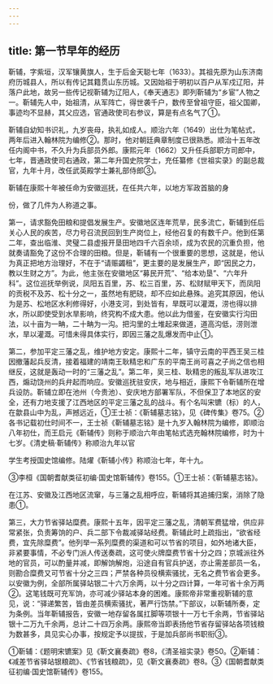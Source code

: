 ```yaml
---
---
---
```

title: 第一节早年的经历
---



靳辅，字紫垣，汉军镶黄旗人，生于后金天聪七年（1633）。其祖先原为山东济南府历城县人，所以有传记其籍贯山东历城。又因始祖于明初以百户从军戍辽阳，并落户此地，故另一些传记视靳辅为辽阳人，《奉天通志》即列靳辅为“乡宦”人物之一。靳辅先人中，始祖清，从军阵亡，得世袭千户，数传至曾祖守臣，祖父国卿，事迹均不显赫，其父应选，官通政使司右参议，算是有点名气了①。

靳辅自幼知书识礼，九岁丧母，执礼如成人。顺治六年（1649）出仕为笔帖式，两年后进入翰林院为编修②。那时，他对朝廷典章制度已很熟悉。顺治十五年改任内阁中书，不久升为兵部员外郎。康熙元年（1662）又升任兵部职方司郎中，七年，晋通政使司右通政，第二年升国史院学士，充任纂修《世祖实录》的副总裁官，九年十月，改任武英殿学士兼礼部侍郎③。

靳辅在康熙十年被任命为安徽巡抚，在任共六年，以地方军政首脑的身

份，做了几件为人称道之事。

第一，请求豁免田粮和提倡发展生产。安徽地区连年荒旱，民多流亡，靳辅到任后关心人民的疾苦，尽力号召流民回到生产岗位上，经他召复的有数千户。他到任第二年，查出临淮、灵璧二县虚报开垦田地四千六百余顷，成为农民的沉重负担，他就奏请豁免了这份不合理的田粮。但是，靳辅有一个很重要的思想，这就是，他认为真正把地方治理好，不在于“请赈蠲租”，更主要的是发展生产，即“因民之力，教以生财之方”。为此，他主张在安徽地区“募民开荒”、“给本劝垦”、“六年升科”。这位巡抚举例说，凤阳五百里，苏、松三百里，苏、松财赋甲天下，而凤阳的贡税不及苏、松十分之一，虽然地有肥硗，却不应如此悬殊。追究其原因，他认为是苏、松地区水利修得好，小港支河，到处皆有，旱既可以灌溉，涝也得以排水，所以即使受到水旱影响，终究构不成大患。他以此为借鉴，在安徽实行沟田法，以十亩为一畘，二十畘为一沟。把沟里的土堆起来做道，道高沟低，涝则泄水，旱以灌溉。可惜未得具体实行，即因三藩之乱爆发而中止①。

第二，参加平定三藩之乱，维护地方安定。康熙十二年，镇守云南的平西王吴三桂因撤藩起兵反清，接着福建的靖南王耿精忠和广东的平南王尚可喜之子尚之信也相继反，这就是轰动一时的“三藩之乱”。第二年，吴三桂、耿精忠的叛乱军队进攻江西，煽动饶州的兵弁起而响应。安徽巡抚驻安庆，地与相近，康熙下令靳辅所在增兵设防。靳辅立即在池州（今贵池）、安庆地方部署军队，不但保卫了本地区的安全，还有力地支援了江西地区的平定三藩之乱的战斗。有个名叫宋镳（标）的人，在歙县山中为乱，声撼远近，①王士祯：《靳辅墓志铭》，见《碑传集》卷75。②各书记载初仕时间不一，王士祯《靳辅墓志铭》是十九岁入翰林院为编修，即顺治八年初仕，而王启元《靳辅传》则称于顺治六年由笔帖式选充翰林院编修，时为十七岁。《清史稿·靳辅传》称顺治九年以官

学生考授国史馆编修。陆燿《靳辅小传》称顺治七年，年十九。

③李桓《国朝耆献类征初编·国史馆靳辅传》卷155。①王士祯：《靳辅墓志铭》。

在江苏、安徽及江西地区流窜，与三藩之乱相呼应，靳辅将其追捕归案，消除了隐患①。

第三，大力节省驿站糜费。康熙十五年，因平定三藩之乱，清朝军费猛增，供应非常紧张，负责筹饷的户、兵二部下令裁减驿站经费。靳辅此时上疏指出，“欲省经费，宜先除糜费”。他列举一系列糜费的渠道和可以节省的项目，如外地诸大臣，非紧要事情，不必专门派人传送奏疏，这可使火牌糜费节省十分之四；京城派往外地的官员，可以酌量并减，即解饷解炮，沿途自有官兵护送，亦止需差部员一名，则勘合糜费又可节省十分之三四；严禁各种员役横索骚扰，无名之费节省会更多。以安徽为例，全部所属驿站银二十六万余两，以十分之四计算，一年可省十余万两②。这笔钱既可充军饷，亦可减少驿站本身的困难。康熙帝非常重视靳辅的意见，说：“驿递繁苦，皆由差员横索骚扰，著严行饬禁。”下部议，以靳辅所奏，定为条例。当年靳辅报告，安徽一地存留各属扛脚等项银十一万七千余两，节省驿站银十二万九千余两，总计二十四万余两。康熙帝当即表扬他节省存留驿站各项钱粮为数甚多，具见实心办事，按规定予以提拔，于是加兵部尚书职衔③。

①靳辅：《题明宋镳案》见《靳文襄奏疏》卷8，《清圣祖实录》卷50。②靳辅：《减差节省驿站银粮疏》、《节省钱粮疏》，见《靳文襄奏疏》卷8。③《国朝耆献类征初编·国史馆靳辅传》卷155。